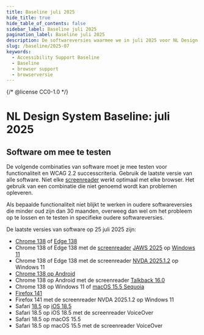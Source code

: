 ```yaml
---
title: Baseline juli 2025
hide_title: true
hide_table_of_contents: false
sidebar_label: Baseline juli 2025
pagination_label: Baseline juli 2025
description: De softwareversies waarmee we in juli 2025 voor NL Design System testen voor Baseline support.
slug: /baseline/2025-07
keywords:
  - Accessibility Support Baseline
  - Baseline
  - browser support
  - browserversie
---
```


{/* @license CC0-1.0 */}

# NL Design System Baseline: juli 2025

## Software om mee te testen

De volgende combinaties van software moet je mee testen voor functionaliteit en WCAG 2.2 successcriteria. Gebruik de laatste versie van alle software. Niet elke [screenreader](/woordenlijst/#screenreader) werkt optimaal met elke browser. Het gebruik van een combinatie die niet genoemd wordt kan problemen opleveren.

Als bepaalde functionaliteit niet blijkt te werken in oudere softwareversies die minder oud zijn dan 30 maanden, overweeg dan wel om het probleem op te lossen en te testen in specifieke oudere softwareversies.

De laatste versies van software op 25 juli 2025 zijn:

- [Chrome 138](https://chromereleases.googleblog.com/2025/07/stable-channel-update-for-desktop_22.html) of [Edge 138](https://learn.microsoft.com/en-us/deployedge/microsoft-edge-relnote-stable-channel#version-1380335195-july-16-2025)
- Chrome 138 of Edge 138 met de [screenreader](/woordenlijst/#screenreader) [JAWS 2025](https://support.freedomscientific.com/Downloads/JAWS/JAWSWhatsNew?version=2025) op [Windows 11](https://www.microsoft.com/en-us/software-download/windows11)
- Chrome 138 of Edge 138 met de screenreader [NVDA 2025.1.2](https://www.nvaccess.org/post/nvda-2025-1-2/) op Windows 11
- [Chrome 138 op Android](https://chromereleases.googleblog.com/2025/07/chrome-for-android-update_22.html)
- Chrome 138 op Android met de screenreader [Talkback 16.0](https://support.google.com/accessibility/android/answer/16294093?hl=en&ref_topic=10601875&sjid=15881667813641533001-EU)
- Chrome 138 op Windows 11 of [macOS 15.5 Sequoia](https://developer.apple.com/documentation/macos-release-notes/macos-15_5-release-notes)
- [Firefox 141](https://www.mozilla.org/en-US/firefox/141.0/releasenotes/)
- Firefox 141 met de screenreader NVDA 2025.1.2 op Windows 11
- Safari [18.5](https://developer.apple.com/documentation/safari-release-notes/safari-18_5-release-notes) op [iOS 18.5](https://developer.apple.com/documentation/ios-ipados-release-notes/ios-ipados-18_5-release-notes)
- Safari 18.5 op iOS 18.5 met de screenreader VoiceOver
- Safari 18.5 op macOS 15.5
- Safari 18.5 op macOS 15.5 met de screenreader VoiceOver
